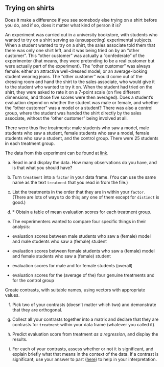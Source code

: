 ##  Trying on shirts


 Does it make a difference if you see somebody else trying on
a shirt before you do, and if so, does it matter what kind of person
it is? 

An experiment was carried out in a university bookstore, with
students who wanted to try on a shirt serving as (unsuspecting)
experimental subjects. When a student wanted to try on a shirt, the
sales associate told them that there was only one shirt left, and it
was being tried on by an "other customer". This "other customer"
was actually a "confederate" of the experimenter (that means, they
were pretending to be a real customer but were actually part of the
experiment). The "other customer" was always female: either an
attractive well-dressed model, or an average-looking student wearing
jeans. The "other customer" would come out of the
dressing room and hand the shirt to the sales associate, who would
give it to the student who wanted to try it on. When the student had
tried on the shirt, they were asked to rate it on a 7-point scale (on
five different dimensions, and those five scores were then
averaged). Does a student's evaluation depend on whether the student
was male or female, and whether the "other customer" was a model or
a student? There was also a control group, where the student was
handed the shirt directly  by the sales associate, without the 
"other customer" being involved at all. 

There were thus five treatments:
male students who saw a model, male students who saw a student, female
students who saw a model, female students who saw a student, and the
control group. There were 25 students in each treatment group.

The data from this experiment can be found at
[link](http://ritsokiguess.site/datafiles/shirts.csv).



(a) Read in and display the data. How many observations do you
have, and is that what you should have?


(b) Turn `treatment` into a `factor` in your data
frame. (You can use the same name as the text `treatment`
that you read in from the file.)


(c) List the treatments in the order that they are in within
your `factor`. (There are lots of ways to do this; any one of
them except for `distinct` is good.)


(d) <a name="part:mean-eval">*</a> 
Obtain a table of mean evaluation scores for each treatment group.
  


(e) The experimenters wanted to compare four specific things in
their analysis:


* evaluation scores between male students who saw a (female) model and
male students who saw a (female) student

* evaluation scores between female students who saw a (female)
model and female students who saw a (female) student

* evaluation scores for male and for female students (overall)

* evaluation scores for the (average of the) four genuine
treatments and for the control group

Create contrasts, with suitable names, using vectors with
appropriate values.
  


(f) Pick two of your contrasts (doesn't matter which two) and
demonstrate that they are orthogonal.
  


(g) Collect all your contrasts together into a matrix and
declare that they are contrasts for `treatment` within your
data frame (whatever you called it).
  


(h) Predict evaluation score from 
treatment *as a  regression*, and display the results.
  


(i) For each of your contrasts, assess whether or not it is
significant, and explain briefly what that means in the context of the
data. If a contrast is significant, use your answer to
part (<a href="#part:mean-eval">here</a>) to help in your interpretation. 
    





